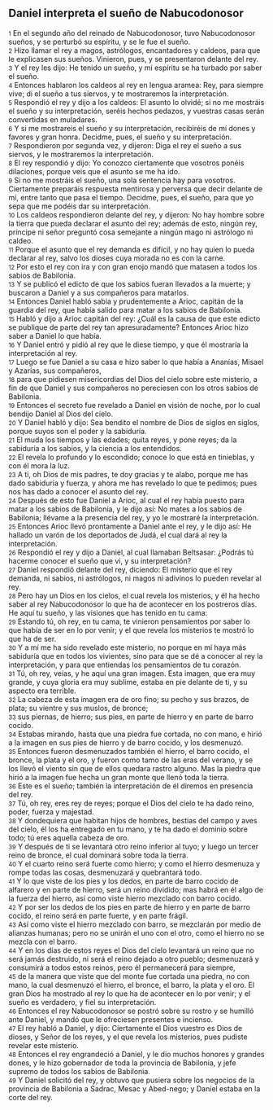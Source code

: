 == Daniel interpreta el sueño de Nabucodonosor ==

{{anchor|1}} <small>1</small> En el segundo año del reinado de Nabucodonosor, tuvo Nabucodonosor sueños, y se perturbó su espíritu, y se le fue el sueño.<br>
{{anchor|2}} <small>2</small> Hizo llamar el rey a magos, astrólogos, encantadores y caldeos, para que le explicasen sus sueños. Vinieron, pues, y se presentaron delante del rey.<br>
{{anchor|3}} <small>3</small> Y el rey les dijo: He tenido un sueño, y mi espíritu se ha turbado por saber el sueño.<br>
{{anchor|4}} <small>4</small> Entonces hablaron los caldeos al rey en lengua aramea: Rey, para siempre vive; di el sueño a tus siervos, y te mostraremos la interpretación.<br>
{{anchor|5}} <small>5</small> Respondió el rey y dijo a los caldeos: El asunto lo olvidé; si no me mostráis el sueño y su interpretación, seréis hechos pedazos, y vuestras casas serán convertidas en muladares.<br>
{{anchor|6}} <small>6</small> Y si me mostrareis el sueño y su interpretación, recibiréis de mí dones y favores y gran honra. Decidme, pues, el sueño y su interpretación.<br>
{{anchor|7}} <small>7</small> Respondieron por segunda vez, y dijeron: Diga el rey el sueño a sus siervos, y le mostraremos la interpretación.<br>
{{anchor|8}} <small>8</small> El rey respondió y dijo: Yo conozco ciertamente que vosotros ponéis dilaciones, porque veis que el asunto se me ha ido.<br>
{{anchor|9}} <small>9</small> Si no me mostráis el sueño, una sola sentencia hay para vosotros. Ciertamente preparáis respuesta mentirosa y perversa que decir delante de mí, entre tanto que pasa el tiempo. Decidme, pues, el sueño, para que yo sepa que me podéis dar su interpretación.<br>
{{anchor|10}} <small>10</small> Los caldeos respondieron delante del rey, y dijeron: No hay hombre sobre la tierra que pueda declarar el asunto del rey; además de esto, ningún rey, príncipe ni señor preguntó cosa semejante a ningún mago ni astrólogo ni caldeo.<br>
{{anchor|11}} <small>11</small> Porque el asunto que el rey demanda es difícil, y no hay quien lo pueda declarar al rey, salvo los dioses cuya morada no es con la carne.<br>
{{anchor|12}} <small>12</small> Por esto el rey con ira y con gran enojo mandó que matasen a todos los sabios de Babilonia.<br>
{{anchor|13}} <small>13</small> Y se publicó el edicto de que los sabios fueran llevados a la muerte; y buscaron a Daniel y a sus compañeros para matarlos.<br>
{{anchor|14}} <small>14</small> Entonces Daniel habló sabia y prudentemente a Arioc, capitán de la guardia del rey, que había salido para matar a los sabios de Babilonia.<br>
{{anchor|15}} <small>15</small> Habló y dijo a Arioc capitán del rey: ¿Cuál es la causa de que este edicto se publique de parte del rey tan apresuradamente? Entonces Arioc hizo saber a Daniel lo que había.<br>
{{anchor|16}} <small>16</small> Y Daniel entró y pidió al rey que le diese tiempo, y que él mostraría la interpretación al rey.<br>
{{anchor|17}} <small>17</small> Luego se fue Daniel a su casa e hizo saber lo que había a Ananías, Misael y Azarías, sus compañeros,<br>
{{anchor|18}} <small>18</small> para que pidiesen misericordias del Dios del cielo sobre este misterio, a fin de que Daniel y sus compañeros no pereciesen con los otros sabios de Babilonia.<br>
{{anchor|19}} <small>19</small> Entonces el secreto fue revelado a Daniel en visión de noche, por lo cual bendijo Daniel al Dios del cielo.<br>
{{anchor|20}} <small>20</small> Y Daniel habló y dijo: Sea bendito el nombre de Dios de siglos en siglos, porque suyos son el poder y la sabiduría.<br>
{{anchor|21}} <small>21</small> El muda los tiempos y las edades; quita reyes, y pone reyes; da la sabiduría a los sabios, y la ciencia a los entendidos.<br>
{{anchor|22}} <small>22</small> El revela lo profundo y lo escondido; conoce lo que está en tinieblas, y con él mora la luz.<br>
{{anchor|23}} <small>23</small> A ti, oh Dios de mis padres, te doy gracias y te alabo, porque me has dado sabiduría y fuerza, y ahora me has revelado lo que te pedimos; pues nos has dado a conocer el asunto del rey.<br>
{{anchor|24}} <small>24</small> Después de esto fue Daniel a Arioc, al cual el rey había puesto para matar a los sabios de Babilonia, y le dijo así: No mates a los sabios de Babilonia; llévame a la presencia del rey, y yo le mostraré la interpretación.<br>
{{anchor|25}} <small>25</small> Entonces Arioc llevó prontamente a Daniel ante el rey, y le dijo así: He hallado un varón de los deportados de Judá, el cual dará al rey la interpretación.<br>
{{anchor|26}} <small>26</small> Respondió el rey y dijo a Daniel, al cual llamaban Beltsasar: ¿Podrás tú hacerme conocer el sueño que vi, y su interpretación?<br>
{{anchor|27}} <small>27</small> Daniel respondió delante del rey, diciendo: El misterio que el rey demanda, ni sabios, ni astrólogos, ni magos ni adivinos lo pueden revelar al rey.<br>
{{anchor|28}} <small>28</small> Pero hay un Dios en los cielos, el cual revela los misterios, y él ha hecho saber al rey Nabucodonosor lo que ha de acontecer en los postreros días. He aquí tu sueño, y las visiones que has tenido en tu cama:<br>
{{anchor|29}} <small>29</small> Estando tú, oh rey, en tu cama, te vinieron pensamientos por saber lo que había de ser en lo por venir; y el que revela los misterios te mostró lo que ha de ser.<br>
{{anchor|30}} <small>30</small> Y a mí me ha sido revelado este misterio, no porque en mí haya más sabiduría que en todos los vivientes, sino para que se dé a conocer al rey la interpretación, y para que entiendas los pensamientos de tu corazón.<br>
{{anchor|31}} <small>31</small> Tú, oh rey, veías, y he aquí una gran imagen. Esta imagen, que era muy grande, y cuya gloria era muy sublime, estaba en pie delante de ti, y su aspecto era terrible.<br>
{{anchor|32}} <small>32</small> La cabeza de esta imagen era de oro fino; su pecho y sus brazos, de plata; su vientre y sus muslos, de bronce;<br>
{{anchor|33}} <small>33</small> sus piernas, de hierro; sus pies, en parte de hierro y en parte de barro cocido.<br>
{{anchor|34}} <small>34</small> Estabas mirando, hasta que una piedra fue cortada, no con mano, e hirió a la imagen en sus pies de hierro y de barro cocido, y los desmenuzó.<br>
{{anchor|35}} <small>35</small> Entonces fueron desmenuzados también el hierro, el barro cocido, el bronce, la plata y el oro, y fueron como tamo de las eras del verano, y se los llevó el viento sin que de ellos quedara rastro alguno. Mas la piedra que hirió a la imagen fue hecha un gran monte que llenó toda la tierra.<br>
{{anchor|36}} <small>36</small> Este es el sueño; también la interpretación de él diremos en presencia del rey.<br>
{{anchor|37}} <small>37</small> Tú, oh rey, eres rey de reyes; porque el Dios del cielo te ha dado reino, poder, fuerza y majestad.<br>
{{anchor|38}} <small>38</small> Y dondequiera que habitan hijos de hombres, bestias del campo y aves del cielo, él los ha entregado en tu mano, y te ha dado el dominio sobre todo; tú eres aquella cabeza de oro.<br>
{{anchor|39}} <small>39</small> Y después de ti se levantará otro reino inferior al tuyo; y luego un tercer reino de bronce, el cual dominará sobre toda la tierra.<br>
{{anchor|40}} <small>40</small> Y el cuarto reino será fuerte como hierro; y como el hierro desmenuza y rompe todas las cosas, desmenuzará y quebrantará todo.<br>
{{anchor|41}} <small>41</small> Y lo que viste de los pies y los dedos, en parte de barro cocido de alfarero y en parte de hierro, será un reino dividido; mas habrá en él algo de la fuerza del hierro, así como viste hierro mezclado con barro cocido.<br>
{{anchor|42}} <small>42</small> Y por ser los dedos de los pies en parte de hierro y en parte de barro cocido, el reino será en parte fuerte, y en parte frágil.<br>
{{anchor|43}} <small>43</small> Así como viste el hierro mezclado con barro, se mezclarán por medio de alianzas humanas; pero no se unirán el uno con el otro, como el hierro no se mezcla con el barro.<br>
{{anchor|44}} <small>44</small> Y en los días de estos reyes el Dios del cielo levantará un reino que no será jamás destruido, ni será el reino dejado a otro pueblo; desmenuzará y consumirá a todos estos reinos, pero él permanecerá para siempre,<br>
{{anchor|45}} <small>45</small> de la manera que viste que del monte fue cortada una piedra, no con mano, la cual desmenuzó el hierro, el bronce, el barro, la plata y el oro. El gran Dios ha mostrado al rey lo que ha de acontecer en lo por venir; y el sueño es verdadero, y fiel su interpretación.<br>
{{anchor|46}} <small>46</small> Entonces el rey Nabucodonosor se postró sobre su rostro y se humilló ante Daniel, y mandó que le ofreciesen presentes e incienso.<br>
{{anchor|47}} <small>47</small> El rey habló a Daniel, y dijo: Ciertamente el Dios vuestro es Dios de dioses, y Señor de los reyes, y el que revela los misterios, pues pudiste revelar este misterio.<br>
{{anchor|48}} <small>48</small> Entonces el rey engrandeció a Daniel, y le dio muchos honores y grandes dones, y le hizo gobernador de toda la provincia de Babilonia, y jefe supremo de todos los sabios de Babilonia.<br>
{{anchor|49}} <small>49</small> Y Daniel solicitó del rey, y obtuvo que pusiera sobre los negocios de la provincia de Babilonia a Sadrac, Mesac y Abed-nego; y Daniel estaba en la corte del rey.<br>
